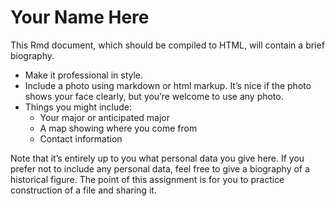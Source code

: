 Your Name Here
========================

This Rmd document, which should be compiled to HTML, will contain a brief biography.  

* Make it professional in style.
* Include a photo using markdown or html markup.  It's nice if the photo shows your face clearly, but you're welcome to use any photo.
* Things you might include:
    * Your major or anticipated major
    * A map showing where you come from
    * Contact information
    
Note that it's entirely up to you what personal data you give here.  If you prefer not to include any personal data, feel free to give a biography of a historical figure.  The point of this assignment is for you to practice construction of a file and sharing it.  



